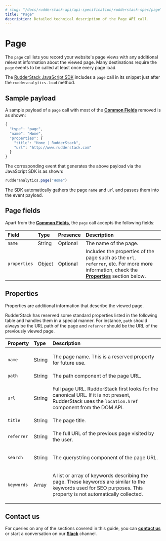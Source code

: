 ```yaml
---
# slug: "/docs/rudderstack-api/api-specification/rudderstack-spec/page"
title: "Page"
description: Detailed technical description of the Page API call.
---
```


# Page

The `page` call lets you record your website's page views with any additional relevant information about the viewed page. Many destinations require the `page` events to be called at least once every page load.

<div class="successBlock">

  The <a href="https://rudderstack.com/docs/stream-sources/rudderstack-sdk-integration-guides/rudderstack-javascript-sdk/">RudderStack JavaScript SDK</a> includes a <code class="inline-code">page</code> call in its snippet just after the <code class="inline-code">rudderanalytics.load</code> method.
</div>

## Sample payload

A sample payload of a `page` call with most of the [**Common Fields**](https://rudderstack.com/docs/rudderstack-api/api-specification/rudderstack-spec/common-fields/) removed is as shown:

```javascript
{
  "type": "page",
  "name": "Home",
  "properties": {
    "title": "Home | RudderStack",
    "url": "http://www.rudderstack.com"
  }
}
```

The corresponding event that generates the above payload via the JavaScript SDK is as shown:

```javascript
rudderanalytics.page("Home")
```

<div class="successBlock">

  The SDK automatically gathers the page <code class="inline-code">name</code> and <code class="inline-code">url</code> and passes them into the event payload.
</div>

## Page fields

Apart from the [**Common Fields**](common-fields/), the `page` call accepts the following fields:

| **Field**    | **Type** | **Presence** | **Description**                                                                                                                            |
| :----------- | :------- | :----------- | :----------------------------------------------------------------------------------------------------------------------------------------- |
| `name`       | String   | Optional     | The name of the page.                                                                                                                      |
| `properties` | Object   | Optional     | Includes the properties of the page such as the `url`, `referrer`, etc. For more more information, check the [**Properties**]() section below. |

## Properties

Properties are additional information that describe the viewed page.

RudderStack has reserved some standard properties listed in the following table and handles them in a special manner. For instance, `path` should always be the URL path of the page and `referrer` should be the URL of the previously viewed page.

<table>
  <thead>
    <tr>
      <th style="text-align:left">
        <b>Property</b>
      </th>
      <th style="text-align:left">
        <b>Type</b>
      </th>
      <th style="text-align:left">
        <b>Description</b>
      </th>
    </tr>
  </thead>
  <tbody>
    <tr>
      <td style="text-align:left">
        <code class="inline-code">name</code>
      </td>
      <td style="text-align:left">String</td>
      <td style="text-align:left">
        <p>The page name. This is a reserved property for future use.</p>
      </td>
    </tr>
    <tr>
      <td style="text-align:left">
        <code class="inline-code">path</code>
      </td>
      <td style="text-align:left">String</td>
      <td style="text-align:left">The path component of the page URL.</td>
    </tr>
    <tr>
      <td style="text-align:left">
        <code class="inline-code">url</code>
      </td>
      <td style="text-align:left">String</td>
      <td style="text-align:left">
        <p>Full page URL. RudderStack first looks for the canonical URL. If it is not present, RudderStack uses the <code class="inline-code">location.href</code> component from the DOM API.</p>
      </td>
    </tr>
    <tr>
      <td style="text-align:left">
        <code class="inline-code">title</code>
      </td>
      <td style="text-align:left">String</td>
      <td style="text-align:left">The page title.</td>
    </tr>
    <tr>
      <td style="text-align:left">
        <code class="inline-code">referrer</code>
      </td>
      <td style="text-align:left">String</td>
      <td style="text-align:left">
        <p>The full URL of the previous page visited by the user.</p>
      </td>
    </tr>
    <tr>
      <td style="text-align:left">
        <code class="inline-code">search</code>
      </td>
      <td style="text-align:left">String</td>
      <td style="text-align:left">
        <p>The querystring component of the page URL.</p>
      </td>
    </tr>
    <tr>
      <td style="text-align:left">
        <code class="inline-code">keywords</code>
      </td>
      <td style="text-align:left">Array</td>
      <td style="text-align:left">
        <p>A list or array of keywords describing the page. These keywords are similar to the keywords used for SEO purposes. This property is not automatically collected.</p>
      </td>
    </tr>
  </tbody>
</table>

## Contact us

For queries on any of the sections covered in this guide, you can [**contact us**](mailto:%20docs@rudderstack.com) or start a conversation on our [**Slack**](https://rudderstack.com/join-rudderstack-slack-community) channel.
